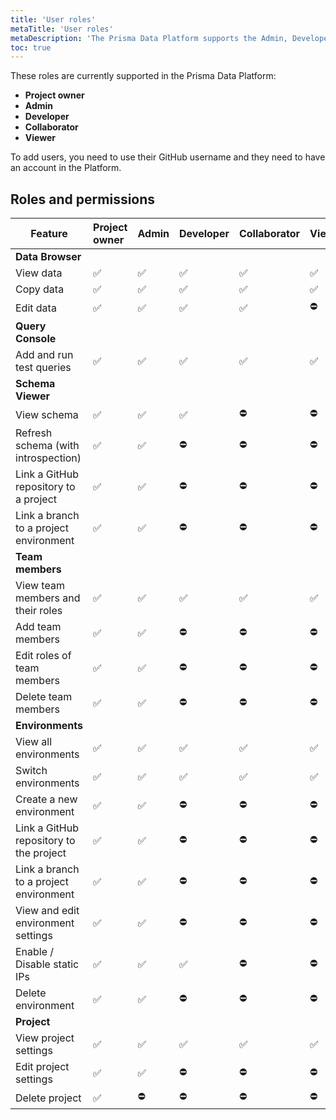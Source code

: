 ```yaml
---
title: 'User roles'
metaTitle: 'User roles'
metaDescription: 'The Prisma Data Platform supports the Admin, Developer, Collaborator, and Viewer roles that you can assign to your team members and control which parts of the project they can only view and also edit.'
toc: true
---
```


<TopBlock>

These roles are currently supported in the Prisma Data Platform:

- **Project owner**
- **Admin**
- **Developer**
- **Collaborator**
- **Viewer**

To add users, you need to use their GitHub username and they need to have an account in the Platform.

</TopBlock>

## Roles and permissions

| Feature                                 | Project owner | Admin | Developer | Collaborator | Viewer |
| --------------------------------------- | :------------ | :---- | :-------- | :----------- | :----- |
| **Data Browser**                        |               |       |           |              |        |
| View data                               | ✅            | ✅     | ✅        | ✅           | ✅      |
| Copy data                               | ✅            | ✅     | ✅        | ✅           | ✅      |
| Edit data                               | ✅            | ✅     | ✅        | ✅           | ⛔️      |
| **Query Console**                       |               |       |           |              |        |
| Add and run test queries                | ✅            | ✅     | ✅        | ✅           | ✅      |
| **Schema Viewer**                       |               |       |           |              |        |
| View schema                             | ✅            | ✅     | ✅        | ⛔️           | ⛔️      |
| Refresh schema (with introspection)     | ✅            | ✅     | ⛔️        | ⛔️           | ⛔️      |
| Link a GitHub repository to a project   | ✅            | ✅     | ⛔️        | ⛔️           | ⛔️      |
| Link a branch to a project environment  | ✅            | ✅     | ⛔️        | ⛔️           | ⛔️      |
| **Team members**                        |               |       |           |              |        |
| View team members and their roles       | ✅            | ✅     | ✅        | ✅           | ✅      |
| Add team members                        | ✅            | ✅     | ⛔️        | ⛔️           | ⛔️      |
| Edit roles of team members              | ✅            | ✅     | ⛔️        | ⛔️           | ⛔️      |
| Delete team members                     | ✅            | ✅     | ⛔️        | ⛔️           | ⛔️      |
| **Environments**                        |               |       |           |              |        |
| View all environments                   | ✅            | ✅     | ✅        | ✅           | ✅      |
| Switch environments                     | ✅            | ✅     | ✅        | ✅           | ✅      |
| Create a new environment                | ✅            | ✅     | ⛔️        | ⛔️           | ⛔️      |
| Link a GitHub repository to the project | ✅            | ✅     | ⛔️        | ⛔️           | ⛔️      |
| Link a branch to a project environment  | ✅            | ✅     | ⛔️        | ⛔️           | ⛔️      |
| View and edit environment settings      | ✅            | ✅     | ⛔️        | ⛔️           | ⛔️      |
| Enable / Disable static IPs             | ✅            | ✅     | ✅        | ⛔️           | ⛔️      |
| Delete environment                      | ✅            | ✅     | ⛔️        | ⛔️           | ⛔️      |
| **Project**                             |               |       |           |              |        |
| View project settings                   | ✅            | ✅     | ✅        | ✅           | ✅      |
| Edit project settings                   | ✅            | ✅     | ⛔️        | ⛔️           | ⛔️      |
| Delete project                          | ✅            | ⛔️     | ⛔️        | ⛔️           | ⛔️      |